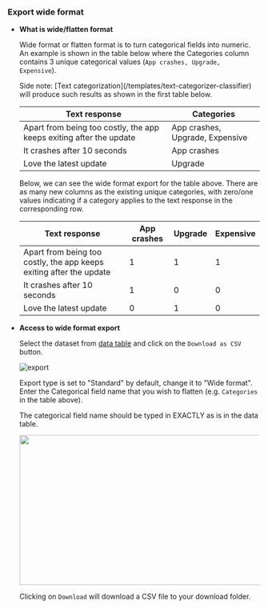 ### Export wide format

*  **What is wide/flatten format**

    Wide format or flatten format is to turn categorical fields into numeric.
    An example is shown in the table below where the Categories column contains 3 unique categorical values 
    (`App crashes, Upgrade, Expensive`).

    <Tip>
    Side note: [Text categorization](/templates/text-categorizer-classifier) will produce such results as
    shown in the first table below.
    </Tip>


    |                              **Text response**                     |          **Categories**          |
    |--------------------------------------------------------------------|----------------------------------|
    |Apart from being too costly, the app keeps exiting after the update | App crashes, Upgrade, Expensive  |
    |It crashes after 10 seconds                                         | App crashes                      |
    |Love the latest update                                              | Upgrade                          |

    Below, we can see the wide format export for the table above. There are as many new columns as the existing
    unique categories, with zero/one values indicating if a category applies to the text response in
    the corresponding row.

    |                             **Text response**                      |**App crashes**|**Upgrade**|**Expensive**|
    |--------------------------------------------------------------------|---------------|-----------|-------------|
    |Apart from being too costly, the app keeps exiting after the update |      1        |     1     |      1      |
    |It crashes after 10 seconds                                         |      1        |     0     |      0      |
    |Love the latest update                                              |      0        |     1     |      0      |

* **Access to wide format export**

    Select the dataset from [data table](/get-started/key-concepts/knowledge) and click on the `Download as CSV` button.

    ![export](/images/general/export.png)

    Export type is set to "Standard" by default, change it to "Wide format".
    Enter the Categorical field name that you wish to flatten (e.g. `Categories` in the table above).

    <Warning>
    The categorical field name should be typed in EXACTLY as is in the data table.
    </Warning>
  
    <p align="center">
    <img width="500" height="300" align="center" src="/images/general/export-wide-format.png" />
    </p>

    Clicking on `Download` will download a CSV file to your download folder.

   
